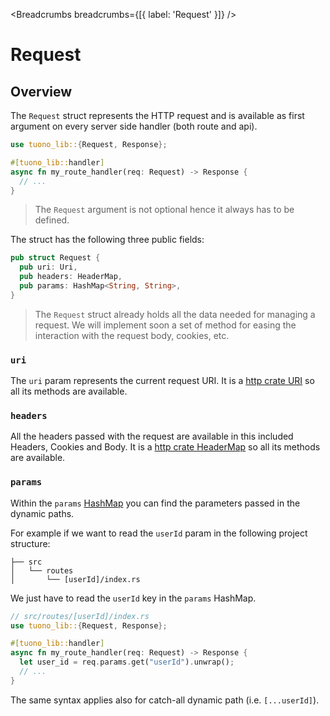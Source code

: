 
<MetaTags
  title="Tuono - Request"
  canonical="https://tuono.dev/documentation/server-utilities/request"
  description="Read the HTTP request with the Request struct"
/>


<Breadcrumbs breadcrumbs={[{ label: 'Request' }]} />

# Request

## Overview

The `Request` struct represents the HTTP request and is available as first
argument on every server side handler (both route and api).

```rs
use tuono_lib::{Request, Response};

#[tuono_lib::handler]
async fn my_route_handler(req: Request) -> Response {
  // ...
}
```

> The `Request` argument is not optional hence it always has to be defined.

The struct has the following three public fields:

```rs
pub struct Request {
  pub uri: Uri,
  pub headers: HeaderMap,
  pub params: HashMap<String, String>,
}
```

> The `Request` struct already holds all the data needed for managing a request.
> We will implement soon a set of method for easing the interaction with the
> request body, cookies, etc.

### `uri`

The `uri` param represents the current request URI. It is a [http
crate URI](https://docs.rs/http/latest/http/uri/struct.Uri.html) so all its
methods are available.

### `headers`

All the headers passed with the request are available in this included Headers, Cookies
and Body. It is a [http crate
HeaderMap](https://docs.rs/http/1.2.0/http/header/struct.HeaderMap.html) so all
its methods are available.

### `params`

Within the `params` [HashMap](https://doc.rust-lang.org/std/collections/hash_map/struct.HashMap.html)
you can find the parameters passed in the dynamic paths.

For example if we want to read the `userId` param in the following project
structure:

```text
├── src
│   └── routes
│       └── [userId]/index.rs
```

We just have to read the `userId` key in the `params` HashMap.

```rs
// src/routes/[userId]/index.rs
use tuono_lib::{Request, Response};

#[tuono_lib::handler]
async fn my_route_handler(req: Request) -> Response {
  let user_id = req.params.get("userId").unwrap();
  // ...
}
```

The same syntax applies also for catch-all dynamic path (i.e. `[...userId]`).
